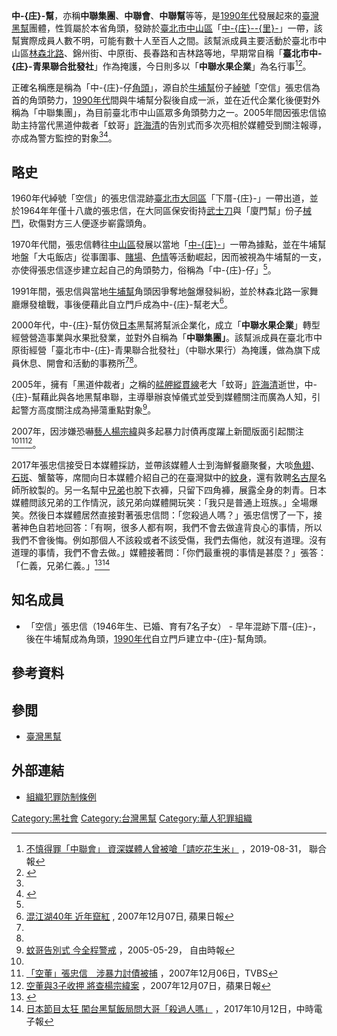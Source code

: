 {{Infobox Criminal organization
| name                = 中-{庄}-幫
| image             =  <!--(filename only)-->
| image_size        =  <!--(defaults to 220px)-->
| founded             = 1991年
| founding location   = [[中山區_(臺北市)|中山區]]「[[中庄里|中-{庄}--{里}-]]」
| founded by          = 張忠信（原[[牛埔幫|牛埔幫]][[角頭|角頭]]）
| named_after       =  以[[中山區_(臺北市)|中山區]][[聚落|聚落]]原名命名
| years active        = 1991年－目前
| territory           = [[中山區_(臺北市)|中山區]]林森北路、錦州街一帶
| ethnic makeup       = 本省為主
| leaders           =   張忠信
| membership est      = 不明
| criminal activities = 圍事、經營特種行業、賭場<br>恐嚇取財、暴力討債<br>經營營造事業與水果批發業
| allies              = 獨立運作並與各地黑幫串聯
| rivals              = 其它利益衝突黑幫
| notable_members   =  
}}

'''中-{庄}-幫'''，亦稱'''中聯集團'''、'''中聯會'''、'''中聯幫'''等等，是[[1990年代|1990年代]]發展起來的[[臺灣|臺灣]][[黑社會|黑幫]]團體，性質屬於本省角頭，發跡於[[臺北市|臺北市]][[中山區_(臺北市)|中山區]]「[[中庄子|中-{庄}--{里}-]]」一帶，該幫實際成員人數不明，可能有數十人至百人之間。該幫派成員主要活動於臺北市中山區[[林森北路|林森北路]]、錦州街、中原街、長春路和吉林路等地，早期常自稱「'''臺北市中-{庄}-青果聯合批發社'''」作為掩護，今日則多以「'''中聯水果企業'''」為名行事<ref name="不慎">[https://udn.com/news/story/7315/4021201 不慎得罪「中聯會」 資深媒體人曾被嗆「請吃花生米」] {{Wayback|url=https://udn.com/news/story/7315/4021201 |date=20200712053259 }}，2019-08-31， 聯合報</ref><ref name=":0">{{Cite news|url=https://tw.nextmgz.com/realtimenews/news/30061953|title=恐嚇楊宗緯 空董三度脫身就逮內幕|author=|date=2007-12-11|work=|publisher=壹週刊|accessdate=|language=|format=}}</ref>。

正確名稱應是稱為「中-{庄}-仔[[角頭|角頭]]」，源自於[[牛埔幫|牛埔幫]]份子[[綽號|綽號]]「空信」張忠信為首的角頭勢力，[[1990年代|1990年代]]間與牛埔幫分裂後自成一派，並在近代企業化後便對外稱為「中聯集團」，為目前臺北市中山區眾多角頭勢力之一。2005年間因張忠信協助主持當代黑道仲裁者「蚊哥」[[許海清|許海清]]的告別式而多次亮相於媒體受到關注報導，亦成為警方監控的對象<ref name=":0" /><ref>{{Cite news|url=https://news.ltn.com.tw/news/society/paper/28468|title=警獵殺黑道13太保|author=王瑞德、王述宏|date=2005-08-06|work=|publisher=自由時報|accessdate=|language=|format=}}</ref>。

==略史==
1960年代綽號「空信」的張忠信混跡[[臺北市|臺北市]][[大同區_(臺北市)|大同區]]「下厝-{庄}-」一帶出道，並於1964年年僅十八歲的張忠信，在大同區保安街持[[武士刀|武士刀]]與「廈門幫」份子[[械鬥|械鬥]]，砍傷對方三人便逐步嶄露頭角。

1970年代間，張忠信轉往[[中山區_(臺北市)|中山區]]發展以當地「[[中庄子|中-{庄}-]]」一帶為據點，並在牛埔幫地盤「大屯飯店」從事圍事、[[賭場|賭場]]、[[色情|色情]]等活動崛起，因而被視為牛埔幫的一支，亦使得張忠信逐步建立起自己的角頭勢力，俗稱為「中-{庄}-仔」<ref name=":0" />。

1991年間，張忠信與當地[[牛埔幫|牛埔幫]]角頭因爭奪地盤爆發糾紛，並於林森北路一家舞廳爆發槍戰，事後便藉此自立門戶成為中-{庄}-幫老大<ref>[http://www.appledaily.com.tw/appledaily/article/headline/20071207/30048107/ 混江湖40年 近年竄紅] {{Wayback|url=http://www.appledaily.com.tw/appledaily/article/headline/20071207/30048107/ |date=20171015000330 }}, 2007年12月07日, 蘋果日報</ref>。

2000年代，中-{庄}-幫仿傚[[日本|日本]]黑幫將幫派企業化，成立「'''中聯水果企業'''」轉型經營營造事業與水果批發業，並對外自稱為「'''中聯集團」'''。該幫派成員在臺北市中原街經營「臺北市中-{庄}-青果聯合批發社」（中聯水果行）為掩護，做為旗下成員休息、開會和活動的事務所<ref name=":0" /><ref name="不慎"/>。

2005年，擁有「黑道仲裁者」之稱的[[艋舺|艋舺]][[臺灣黑幫#縱貫線大哥、海線大哥|縱貫線]]老大「蚊哥」[[許海清|許海清]]逝世，中-{庄}-幫藉此與各地黑幫串聯，主導舉辦哀悼儀式並受到媒體關注而廣為人知，引起警方高度關注成為掃蕩重點對象<ref>[http://news.ltn.com.tw/news/society/paper/20324 蚊哥告別式 今全程警戒] {{Wayback|url=http://news.ltn.com.tw/news/society/paper/20324 |date=20180929070533 }}，2005-05-29， 自由時報</ref>。

2007年，因涉嫌恐嚇[[藝人|藝人]][[楊宗緯|楊宗緯]]與多起暴力討債再度躍上新聞版面引起關注<ref name=":0" /><ref>[http://news.tvbs.com.tw/entry/302696 「空董」張忠信　涉暴力討債被捕] {{Wayback|url=http://news.tvbs.com.tw/entry/302696 |date=20150309144936 }}，2007年12月06日，TVBS</ref><ref>[http://www.appledaily.com.tw/appledaily/article/headline/20071207/30048099/ 空董與3子收押 將查楊宗緯案] {{Wayback|url=http://www.appledaily.com.tw/appledaily/article/headline/20071207/30048099/ |date=20171014183107 }}，2007年12月07日，蘋果日報</ref>。

2017年張忠信接受日本媒體採訪，並帶該媒體人士到海鮮餐廳聚餐，大啖[[魚翅|魚翅]]、[[石斑|石斑]]、蟹螯等，席間向日本媒體介紹自己的在臺灣獄中的[[紋身|紋身]]，還有敦聘[[名古屋|名古屋]]名師所紋製的。另一名幫中[[兄弟|兄弟]]也脫下衣褲，只留下四角褲，展露全身的刺青。日本媒體問該兄弟的工作情況，該兄弟向媒體開玩笑：「我只是普通上班族。」全場爆笑。然後日本媒體居然直接對著張忠信問：「您殺過人嗎？」張忠信愣了一下，接著神色自若地回答：「有啊，很多人都有啊，我們不會去做違背良心的事情，所以我們不會後悔。例如那個人不該殺或者不該受傷，我們去傷他，就沒有道理。沒有道理的事情，我們不會去做。」媒體接著問：「你們最重視的事情是甚麼？」張答：「仁義，兄弟仁義。」<ref>{{Cite web |url=https://www.youtube.com/watch?time_continue=2037&v=MKq9o6k_S8Q |title=ハイパーハードボイルドグルメリポート 171003 |accessdate=2017-10-14 |archive-date=2019-02-20 |archive-url=https://web.archive.org/web/20190220194816/https://www.youtube.com/watch?time_continue=2037&v=MKq9o6k_S8Q |dead-url=no }}</ref><ref>[http://www.chinatimes.com/realtimenews/20171012005662-260405 日本節目太狂 闖台黑幫飯局問大哥「殺過人嗎」] {{Wayback|url=http://www.chinatimes.com/realtimenews/20171012005662-260405 |date=20180412104459 }}，2017年10月12日，中時電子報</ref>

==知名成員==
*「空信」張忠信（1946年生、已婚、育有7名子女） - 早年混跡下厝-{庄}-，後在牛埔幫成為角頭，[[1990年代|1990年代]]自立門戶建立中-{庄}-幫角頭。

==參考資料==
{{reflist|2}}

== 參閲 ==
*[[臺灣黑幫|臺灣黑幫]]

== 外部連結 ==
*[https://law.moj.gov.tw/LawClass/LawAll.aspx?pcode=C0000013 組織犯罪防制條例] {{Wayback|url=https://law.moj.gov.tw/LawClass/LawAll.aspx?pcode=C0000013 |date=20191014015218 }}{{zh-tw}}

[[Category:黑社會|Category:黑社會]]

[[Category:台灣黑幫|Category:台灣黑幫]]
[[Category:華人犯罪組織|Category:華人犯罪組織]]